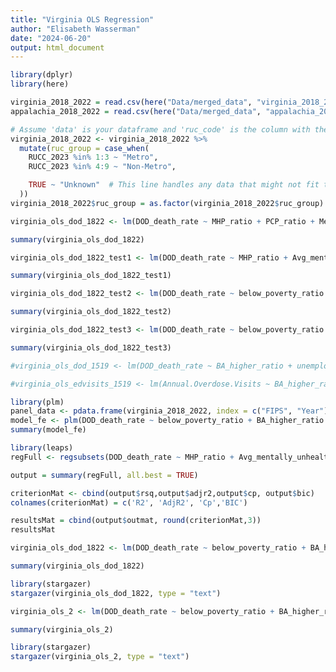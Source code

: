 ```yaml
---
title: "Virginia OLS Regression"
author: "Elisabeth Wasserman"
date: "2024-06-20"
output: html_document
---
```

```r
library(dplyr)
library(here)
```


```r
virginia_2018_2022 = read.csv(here("Data/merged_data", "virginia_2018_2022.csv"), sep = ",", header = TRUE)
appalachia_2018_2022 = read.csv(here("Data/merged_data", "appalachia_2018_2022.csv"), sep = ",", header = TRUE)
```

```r
# Assume 'data' is your dataframe and 'ruc_code' is the column with the Rural-Urban Continuum Codes
virginia_2018_2022 <- virginia_2018_2022 %>%
  mutate(ruc_group = case_when(
    RUCC_2023 %in% 1:3 ~ "Metro",
    RUCC_2023 %in% 4:9 ~ "Non-Metro",

    TRUE ~ "Unknown"  # This line handles any data that might not fit the defined categories
  ))
virginia_2018_2022$ruc_group = as.factor(virginia_2018_2022$ruc_group)
```

```r
virginia_ols_dod_1822 <- lm(DOD_death_rate ~ MHP_ratio + PCP_ratio + Median_household_income + Avg_mentally_unhealthy_days + Excessive_drinking + Teen_birth_rate + Poor_fair_health + Adult_smoking + Children_in_poverty + Severe_housing_problems + total_DSW + BA_higher_ratio + below_poverty_ratio + unemployed_pop_pe, data = virginia_2018_2022)

summary(virginia_ols_dod_1822)

virginia_ols_dod_1822_test1 <- lm(DOD_death_rate ~ MHP_ratio + Avg_mentally_unhealthy_days+ Teen_birth_rate + total_DSW + BA_higher_ratio + unemployed_pop_pe+ ruc_group + as.factor(Year), data = virginia_2018_2022)

summary(virginia_ols_dod_1822_test1)

virginia_ols_dod_1822_test2 <- lm(DOD_death_rate ~ below_poverty_ratio + BA_higher_ratio + unemployed_pop_pe+ ruc_group + as.factor(Year), data = virginia_2018_2022)

summary(virginia_ols_dod_1822_test2)

virginia_ols_dod_1822_test3 <- lm(DOD_death_rate ~ below_poverty_ratio + BA_higher_ratio + unemployed_pop_pe + total_DSW + Teen_birth_rate + ruc_group + as.factor(Year) , data = virginia_2018_2022)

summary(virginia_ols_dod_1822_test3)

#virginia_ols_dod_1519 <- lm(DOD_death_rate ~ BA_higher_ratio + unemployed_pop_pe + Median_household_income, data = virginia_2015_2019)

#virginia_ols_edvisits_1519 <- lm(Annual.Overdose.Visits ~ BA_higher_ratio + unemployed_pop_pe + Median_household_income, data = virginia_2015_2019)
```

```r
library(plm)
panel_data <- pdata.frame(virginia_2018_2022, index = c("FIPS", "Year"))
model_fe <- plm(DOD_death_rate ~ below_poverty_ratio + BA_higher_ratio + unemployed_pop_pe + total_DSW + Teen_birth_rate, data = panel_data, model = "within")
summary(model_fe)
```


```r
library(leaps)
regFull <- regsubsets(DOD_death_rate ~ MHP_ratio + Avg_mentally_unhealthy_days + Excessive_drinking +  Poor_fair_health + Adult_smoking + Severe_housing_problems + total_DSW + BA_higher_ratio + below_poverty_ratio + unemployed_pop_pe + as.factor(RUCC_2023)+as.factor(Year), data = virginia_2018_2022, method = 'exhaustive', nbest = 1)

output = summary(regFull, all.best = TRUE)

criterionMat <- cbind(output$rsq,output$adjr2,output$cp, output$bic)
colnames(criterionMat) = c('R2', 'AdjR2', 'Cp','BIC')

resultsMat = cbind(output$outmat, round(criterionMat,3))
resultsMat
```


```r
virginia_ols_dod_1822 <- lm(DOD_death_rate ~ below_poverty_ratio + BA_higher_ratio + unemployed_pop_pe+as.factor(ruc_group)+as.factor(Year), data = virginia_2018_2022)

summary(virginia_ols_dod_1822)

library(stargazer)
stargazer(virginia_ols_dod_1822, type = "text")
```
```r
virginia_ols_2 <- lm(DOD_death_rate ~ below_poverty_ratio + BA_higher_ratio + unemployed_pop_pe + total_male_pop + total_white+ +total_black+as.factor(RUCC_2023)+as.factor(Year), data = virginia_2018_2022)

summary(virginia_ols_2)

library(stargazer)
stargazer(virginia_ols_2, type = "text")
```

